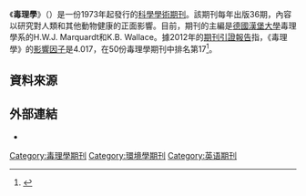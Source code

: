 {{Infobox journal
| title = 毒理學<br/>Toxicology
| cover = 
| editors = H.W.J. Marquardt, K.B. Wallace
| discipline = [[毒理學|毒理學]]
| language     = [[英文|英文]]
| formernames =
| abbreviation = Toxicology
| publisher = [[Elsevier|Elsevier]]
| country =
| frequency = 36期/年
| history = 1973年至今
| openaccess =
| license =
| impact = 3.621
| impact-year = 2014
| website = http://www.elsevier.com/wps/find/journaldescription.cws_home/505518/description#description
| link1 = http://www.sciencedirect.com/science/journal/0300483X
| link1-name = 線上觀看
| link2 =
| link2-name =
| JSTOR =
| OCLC = 01792578
| LCCN =
| CODEN = TXCYAC
| ISSN = 0300-483X
| eISSN = 1879-3185
}}

《'''毒理學'''》（{{lang|en|Toxicology}}）是一份1973年起發行的[[科學期刊|科學學術期刊]]。該期刊每年出版36期，內容以研究{{link-en|異型生物質|Xenobiotic}}對人類和其他動物健康的正面影響。目前，期刊的主編是[[德國|德國]][[漢堡大學|漢堡大學]]毒理學系的H.W.J. Marquardt和K.B. Wallace。據2012年的[[期刊引證報告|期刊引證報告]]指，《毒理學》的[[影響因子|影響因子]]是4.017，在50份毒理學期刊中排名第17<ref>{{Cite web |url=http://www.scimagojr.com/journalrank.php?category=3005 |title=Journal Rankings |access-date=2014-05-06 |archive-date=2021-03-11 |archive-url=https://web.archive.org/web/20210311044624/https://www.scimagojr.com/journalrank.php?category=3005 |dead-url=no }}</ref>。

== 資料來源 ==
{{reflist}}

== 外部連結 ==
* {{Official|1=http://www.elsevier.com/wps/find/journaldescription.cws_home/505518/description#description}}

[[Category:毒理學期刊|Category:毒理學期刊]]
[[Category:環境學期刊|Category:環境學期刊]]
[[Category:英语期刊|Category:英语期刊]]